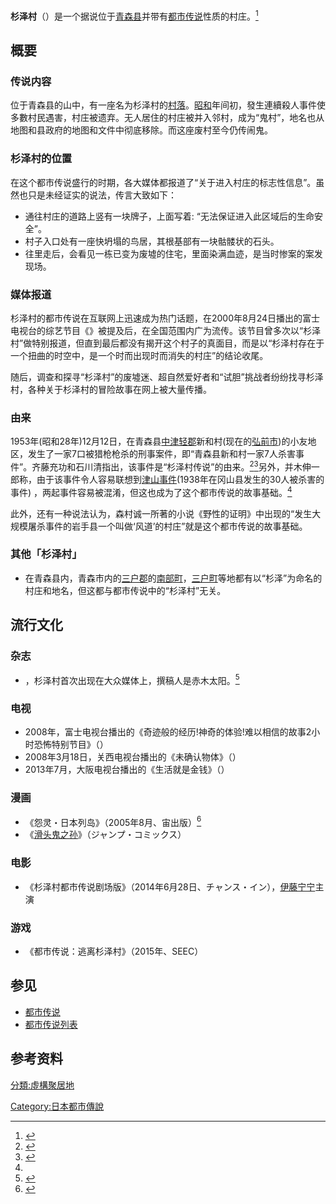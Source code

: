 '''杉泽村'''（{{Jpn|j=杉沢村|rm=Sugisawamura|hg=すぎさわむら}}）是一个据说位于[[青森縣|青森县]]并带有[[都市傳說|都市传说]]性质的村庄。<ref>{{Cite journal|url=http://dx.doi.org/10.1023/a:1022412811517|last=West|first=Donald J.|date=2003|journal=Archives of Sexual Behavior|issue=2|doi=10.1023/a:1022412811517|volume=32|pages=179–181|issn=0004-0002}}</ref>

== 概要 ==

=== 传说内容 ===
位于青森县的山中，有一座名为杉泽村的[[聚落|村落]]。[[昭和|昭和]]年间初，發生連續殺人事件使多數村民遇害，村庄被遗弃。无人居住的村庄被并入邻村，成为“鬼村”，地名也从地图和县政府的地图和文件中彻底移除。而这座废村至今仍传闹鬼。

=== 杉泽村的位置 ===
在这个都市传说盛行的时期，各大媒体都报道了“关于进入村庄的标志性信息”。虽然也只是未经证实的说法，传言大致如下：

* 通往村庄的道路上竖有一块牌子，上面写着: “无法保证进入此区域后的生命安全”。
* 村子入口处有一座快坍塌的鸟居，其根基部有一块骷髅状的石头。
* 往里走后，会看见一栋已变为废墟的住宅，里面染满血迹，是当时惨案的案发现场。

=== 媒体报道 ===
杉泽村的都市传说在互联网上迅速成为热门话题，在2000年8月24日播出的富士电视台的综艺节目《{{lang|ja|奇跡体験!アンビリバボー}}》被提及后，在全国范围内广为流传。该节目曾多次以“杉泽村”做特别报道，但直到最后都没有揭开这个村子的真面目，而是以“杉泽村存在于一个扭曲的时空中，是一个时而出现时而消失的村庄”的结论收尾。

随后，调查和探寻“杉泽村”的废墟迷、超自然爱好者和“试胆”挑战者纷纷找寻杉泽村，各种关于杉泽村的冒险故事在网上被大量传播。

=== 由来 ===
1953年(昭和28年)12月12日，在青森县[[中津輕郡|中津轻郡]]新和村(现在的[[弘前市|弘前市]])的小友地区，发生了一家7口被猎枪枪杀的刑事案件，即“青森县新和村一家7人杀害事件”。齐藤充功和石川清指出，该事件是“杉泽村传说”的由来。<ref>{{Cite book|chapter=Sengo nihon no tairyo ryoki satsujin : Kyokasho niwa noserarenai akuma no jikenbo : Za rekishi nonfikushon.|url=https://www.worldcat.org/oclc/897437584|publisher=Mirionshuppan|date=2014.12|isbn=978-4-8130-7141-9|oclc=897437584}}</ref><ref name="#1">{{Cite book|chapter=Moto hodo kisha ga mita showa jikenshi : Rekishi kara massatsu sareta sangeki no kiroku.|url=https://www.worldcat.org/oclc/935450721|publisher=Yosensha|date=2015.11|isbn=978-4-8003-0796-5|oclc=935450721|last=Ishikawa, Kiyoshi, 1964-|last2=石川, 清, 1964-}}</ref>另外，并木伸一郎称，由于该事件令人容易联想到[[津山事件|津山事件]](1938年在冈山县发生的30人被杀害的事件) ，两起事件容易被混淆，但这也成为了这个都市传说的故事基础。<ref name="#1"/>

此外，还有一种说法认为，森村诚一所著的小说《野性的证明》中出现的“发生大规模屠杀事件的岩手县一个叫做‘风道’的村庄”就是这个都市传说的故事基础。

=== 其他「杉泽村」 ===

* 在青森县内，青森市内的[[三戶郡|三户郡]]的[[南部町_(青森縣)|南部町]]，[[三戶町|三户町]]等地都有以“杉泽”为命名的村庄和地名，但这都与都市传说中的“杉泽村”无关。

== 流行文化 ==

=== 杂志 ===

* {{lang|ja|ダークサイドJAPAN vol.1（2000年8月，大洋図書）}}，杉泽村首次出现在大众媒体上，撰稿人是赤木太阳。<ref>{{Cite book|title=『ダークサイドJAPAN』vol.1|last=|first=『ダークサイドJAPAN』vol.1|publisher=大洋図書〈ミリオンムック〉|year=2000年8月|isbn=978-4-8130-0352-6|location=|pages=}}</ref>

=== 电视 ===

* 2008年，富士电视台播出的《奇迹般的经历!神奇的体验!难以相信的故事2小时恐怖特别节目》（{{lang|ja|奇跡体験! アンビリバボー 2時間恐怖スペシャル}}）
* 2008年3月18日，关西电视台播出的《未确认物体》（{{lang|ja|未確認思考物体}}）
* 2013年7月，大阪电视台播出的《生活就是金钱》（{{lang|ja|たかじんNOマネー〜人生は金時なり〜}}）

=== 漫画 ===

* 《怨灵・日本列岛》（2005年8月、宙出版）<ref>{{Cite book|title=『怨霊・日本列島』|last=|first=『怨霊・日本列島』|publisher=宙出版|year=2005年8月|isbn=978-4-7767-1721-8|location=|pages=}}</ref>
* 《[[妖怪少爺|滑头鬼之孙]]》（ジャンプ・コミックス）

=== 电影 ===

* 《杉泽村都市传说剧场版》（2014年6月28日、チャンス・イン），[[伊藤寧寧|伊藤宁宁]]主演

=== 游戏 ===

* 《都市传说：逃离杉泽村》（2015年、SEEC）

== 参见 ==

* [[都市傳說|都市传说]]
* [[都市传说列表|都市传说列表]]

== 参考资料 ==
<references />

[[Category:日本都市傳說|Category:日本都市傳說]]
[[分類:虛構聚居地|分類:虛構聚居地]]